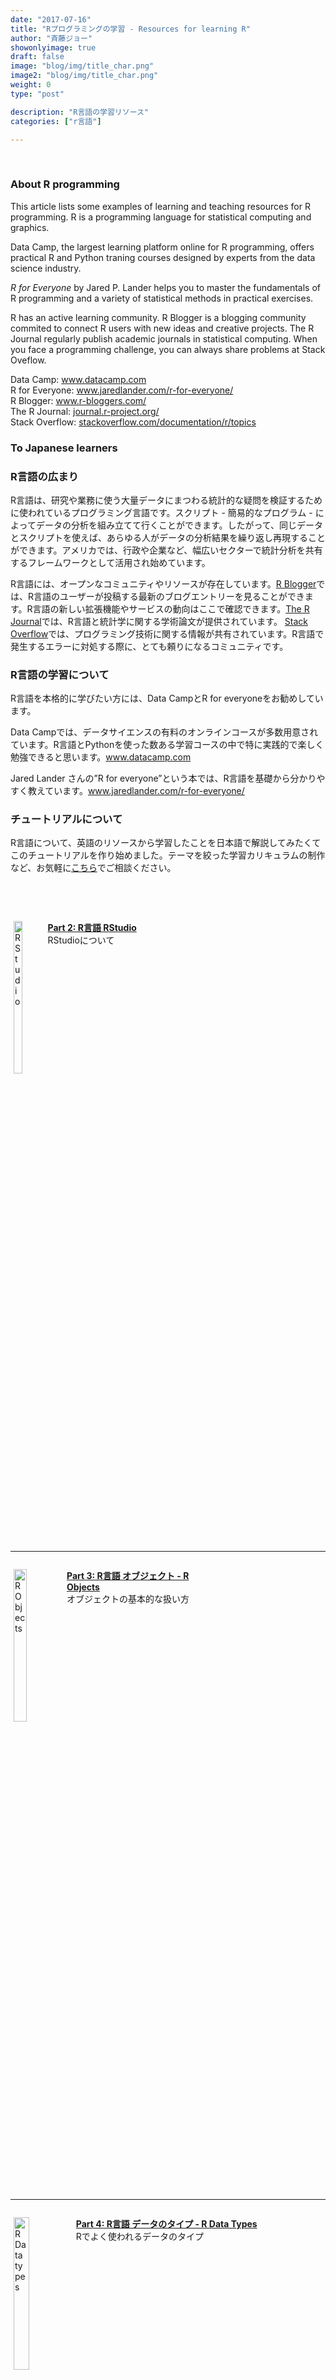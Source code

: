 ```yaml
---
date: "2017-07-16"
title: "Rプログラミングの学習 - Resources for learning R"
author: "斉藤ジョー"
showonlyimage: true
draft: false
image: "blog/img/title_char.png"
image2: "blog/img/title_char.png"
weight: 0
type: "post"

description: "R言語の学習リソース"
categories: ["r言語"]

---
```

<BR>

### About R programming

This article lists some examples of learning and teaching resources for R programming. R is a programming language for statistical computing and graphics.

Data Camp, the largest learning platform online for R programming, offers  practical R and Python traning courses designed by experts from the data science industry. 

<i>R for Everyone</i> by Jared P. Lander helps you to master the fundamentals of R programming and a variety of statistical methods in practical exercises.

R has an active learning community. R Blogger is a blogging community commited to connect R users with new ideas and creative projects. The R Journal regularly publish academic journals in statistical computing. When you face a programming challenge, you can always share problems at Stack Oveflow.

Data Camp: <a href="https://www.datacamp.com/">www.datacamp.com</a><BR>
R for Everyone: <a href="https://www.jaredlander.com/r-for-everyone/">www.jaredlander.com/r-for-everyone/</a><BR>
R Blogger: <a href="https://www.r-bloggers.com/">www.r-bloggers.com/</a><BR>
The R Journal: <a href="https://journal.r-project.org/">journal.r-project.org/</a><BR>
Stack Overflow: <a href="https://stackoverflow.com/documentation/r/topics">stackoverflow.com/documentation/r/topics</a><BR>

### To Japanese learners
### R言語の広まり

R言語は、研究や業務に使う大量データにまつわる統計的な疑問を検証するために使われているプログラミング言語です。スクリプト - 簡易的なプログラム - によってデータの分析を組み立てて行くことができます。したがって、同じデータとスクリプトを使えば、あらゆる人がデータの分析結果を繰り返し再現することができます。アメリカでは、行政や企業など、幅広いセクターで統計分析を共有するフレームワークとして活用され始めています。

R言語には、オープンなコミュニティやリソースが存在しています。<a href="https://www.r-bloggers.com/">R Blogger</a>では、R言語のユーザーが投稿する最新のブログエントリーを見ることができます。R言語の新しい拡張機能やサービスの動向はここで確認できます。<a href="https://journal.r-project.org/">The R Journal</a>では、R言語と統計学に関する学術論文が提供されています。 <a href="https://stackoverflow.com/documentation/r/topics">Stack Overflow</a>では、プログラミング技術に関する情報が共有されています。R言語で発生するエラーに対処する際に、とても頼りになるコミュニティです。

### R言語の学習について

R言語を本格的に学びたい方には、Data CampとR for everyoneをお勧めしています。

Data Campでは、データサイエンスの有料のオンラインコースが多数用意されています。R言語とPythonを使った数ある学習コースの中で特に実践的で楽しく勉強できると思います。<a href="https://www.datacamp.com/">www.datacamp.com</a>

Jared Lander さんの"R for everyone"という本では、R言語を基礎から分かりやすく教えています。<a href="https://www.jaredlander.com/r-for-everyone/">www.jaredlander.com/r-for-everyone/</a><BR>

### チュートリアルについて

  R言語について、英語のリソースから学習したことを日本語で解説してみたくてこのチュートリアルを作り始めました。テーマを絞った学習カリキュラムの制作など、お気軽に<a href="mailto:datadaruma@gmail.com">こちら</a>でご相談ください。

<br><br>

<p style="display: inline-block;">
<a href="/bootcamp/2017-07-13-rstudio/">
<img src="/bootcamp/img/p2_rstudio.jpg" alt="RStudio" style="float: left; margin-left: 5px; margin-bottom: 5px; width: 25%;" />
</a>
<b>[Part 2: R言語 RStudio](/bootcamp/2017-07-13-rstudio/)</b>  
RStudioについて
</p><br><hr>
<p style="display: inline-block;">
<a href="/bootcamp/2017-07-13-objects/">
<img src="/bootcamp/img/p3_objects.jpg" alt="R Objects" style="float: left; margin-left: 5px; margin-bottom: 5px; width: 25%;" />
</a>
<b>[Part 3: R言語 オブジェクト - R Objects](/bootcamp/2017-07-13-objects/)</b>  
オブジェクトの基本的な扱い方
</p><hr>
<p style="display: inline-block;">
<a href="/bootcamp/2017-07-17-type/">
<img src="/bootcamp/img/p4_data_type.jpg" alt="R Data types" style="float: left; margin-left: 5px; margin-bottom: 5px; width: 25%;" />
</a>
<b>[Part 4: R言語 データのタイプ - R Data Types](/bootcamp/2017-07-17-type/)</b>  
Rでよく使われるデータのタイプ
</p>
<hr>
<p style="display: inline-block;">
<a href="/bootcamp/2017-07-17-vectors/">
<img src="/bootcamp/img/p5_vectors.jpg" alt="R Vectors" style="float: left; margin-left: 5px; margin-bottom: 5px; width: 25%;" />
</a>
<b>[Part 5: R言語 ベクトルの扱い方 - R Vectors](/bootcamp/2017-07-17-vectors/)</b>  
ベクトルの作成と基本的な操作について
</p>
<hr>
<p style="display: inline-block;">
<a href="/bootcamp/2017-07-17-na/">
<img src="/bootcamp/img/p6_na.jpg" alt="R NA" style="float: left; margin-left: 5px; margin-bottom: 5px; width: 25%;" />
</a>
<b>[Part 6: R言語 NA 欠損値 - R Missing Data](/bootcamp/2017-07-17-na/)</b>  
欠損値の扱い方について
</p>
<hr>
<p style="display: inline-block;">
<a href="/bootcamp/2017-07-17-matrices/">
<img src="/bootcamp/img/p7_matrices.jpg" alt="R Matrices" style="float: left; margin-left: 5px; margin-bottom: 5px; width: 25%;" />
</a>
<b>[Part 7: R言語 行列 - R Matrices](/bootcamp/2017-07-17-matrices/)</b>  
行列の作成と操作について
</p>
<hr>
<p style="display: inline-block;">
<a href="/bootcamp/2017-07-17-dataframe/">
<img src="/bootcamp/img/p8_data_frame.jpg" alt="R Data Frame" style="float: left; margin-left: 5px; margin-bottom: 5px; width: 25%;" />
</a>
<b>[Part 8: R言語 データフレーム - R Data Frame](/bootcamp/2017-07-17-dataframe/)</b>  
データフレームの作成と操作について
</p>
<hr>
<p style="display: inline-block;">
<a href="/bootcamp/2017-07-17-lists/">
<img src="/bootcamp/img/p9_lists.jpg" alt="R Lists" style="float: left; margin-left: 5px; margin-bottom: 5px; width: 25%;" />
</a>
<b>[Part 9: R言語 リスト - R Lists](/bootcamp/2017-07-17-lists/)</b>  
リストの作成と操作について
</p>
<hr>
<p style="display: inline-block;">
<a href="/bootcamp/2017-07-14-import/">
<img src="/bootcamp/img/p10_excel.jpg" alt="R Data Import" style="float: left; margin-left: 5px; margin-bottom: 5px; width: 25%;" />
</a>
<b>[Part 10: R言語 データの読み込み - R Importing Data](/bootcamp/2017-07-14-import/)</b>  
エクセル等のデータの読み込み方
</p>




